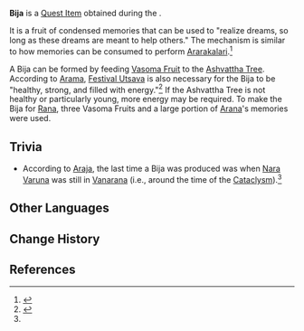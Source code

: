 {{Item Infobox
|id           = 101813
|image        = Item Bija.png
|type         = Quest Items
|description  = The crystallization of what is most precious to Aranara. It is not only a fruit but also a seed of hope.
|source1      = Obtained during [["Hello," "Thank You," and the Final "Goodbye"]]
}}
'''Bija''' is a [[Quest Item]] obtained during the {{Quest|"Hello," "Thank You," and the Final "Goodbye"}}. 

It is a fruit of condensed memories that can be used to "realize dreams, so long as these dreams are meant to help others." The mechanism is similar to how memories can be consumed to perform [[Mystic Arts in Teyvat#Ararakalari|Ararakalari]].<ref>{{Ref/Quest|Festival Utsava}}</ref>

A Bija can be formed by feeding [[Vasoma Fruit]] to the [[Ashvattha Tree]]. According to [[Arama]], [[Festival Utsava]] is also necessary for the Bija to be "healthy, strong, and filled with energy."<ref name="WOA">{{Ref/Quest|The World of Aranara}}</ref> If the Ashvattha Tree is not healthy or particularly young, more energy may be required. To make the Bija for [[Rana]], three Vasoma Fruits and a large portion of [[Arana]]'s memories were used.

==Trivia==
* According to [[Araja]], the last time a Bija was produced was when [[Traveler's Sibling|Nara Varuna]] was still in [[Vanarana (Subarea)|Vanarana]] (i.e., around the time of the [[Cataclysm]]).<ref name="WOA" />

==Other Languages==
{{Other Languages
|default_hidden = 1
|en      = Bija
|zhs     = 惟耶之实
|zhs_rm  = Wéiyē zhī Shí
|zht     = 惟耶之實
|zht_rm  = Wéiyé zhī Shí
|ja      = ビージャの実
|ja_rm   = Biija no Mi
|ko      = 비야의 열매
|ko_rm   = Biya-ui Yeolmae
|es      = Fruto bija
|fr      = Bija
|ru      = Биджа
|th      = Bija
|vi      = Bija
|de      = Bija
|id      = Bija
|pt      = Bija
|tr      = Bija
|it      = Bija
}}

==Change History==
{{Change History|3.0}}

==References==
{{Reflist}}